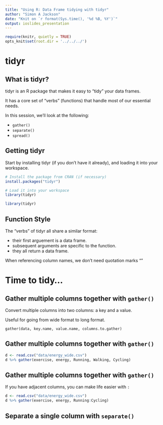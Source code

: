 ```yaml
---
title: "Using R: Data Frame tidying with tidyr"
author: "Simon A Jackson"
date: "Knit on `r format(Sys.time(), '%d %B, %Y')`"
output: ioslides_presentation
---
```


```r
require(knitr, quietly = TRUE)
opts_knit$set(root.dir = '../../../')
```

# tidyr

## What is tidyr?

tidyr is an R package that makes it easy to "tidy" your data frames.

It has a core set of "verbs" (functions) that handle most of our essential needs.

In this session, we'll look at the following:

- `gather()`
- `separate()`
- `spread()`

## Getting tidyr

Start by installing tidyr (if you don't have it already), and loading it into your workspace.

```r
# Install the package from CRAN (if necessary)
install.packages("tidyr")

# Load it into your workspace
library(tidyr)
```
```r
library(tidyr)
```

## Function Style

The "verbs" of tidyr all share a similar format:

- their first arguement is a data frame.
- subsequent arguments are specific to the function.
- they all return a data frame.

When referencing column names, we don't need quotation marks ""

# Time to tidy...

## Gather multiple columns together with `gather()`

Convert multiple columns into two columns: a key and a value.

Useful for going from wide format to long format.

`gather(data, key.name, value.name, columns.to.gather)`

## Gather multiple columns together with `gather()`

```r
d <- read.csv("data/energy_wide.csv")
d %>% gather(exercise, energy, Running, Walking, Cycling)
```

## Gather multiple columns together with `gather()`

If you have adjacent columns, you can make life easier with `:`

```r
d <- read.csv("data/energy_wide.csv")
d %>% gather(exercise, energy, Running:Cycling)
```

## Separate a single column with `separate()`





